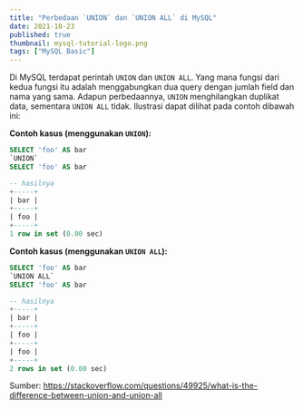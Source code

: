```yaml
---
title: "Perbedaan `UNION` dan `UNION ALL` di MySQL"
date: 2021-10-23
published: true
thumbnail: mysql-tutorial-logo.png
tags: ["MySQL Basic"]
---
```


Di MySQL terdapat perintah `UNION` dan `UNION ALL`. Yang mana fungsi dari kedua fungsi itu adalah menggabungkan dua query dengan jumlah field dan nama yang sama.
Adapun perbedaannya, `UNION` menghilangkan duplikat data, sementara `UNION ALL` tidak. Ilustrasi dapat dilihat pada contoh dibawah ini:

**Contoh kasus (menggunakan `UNION`):**
````sql
SELECT 'foo' AS bar
`UNION`
SELECT 'foo' AS bar

-- hasilnya 
+-----+
| bar |
+-----+
| foo |
+-----+
1 row in set (0.00 sec) 
````



**Contoh kasus (menggunakan `UNION ALL`):**
````sql
SELECT 'foo' AS bar
`UNION ALL`
SELECT 'foo' AS bar

-- hasilnya 
+-----+
| bar |
+-----+
| foo |
+-----+
| foo |
+-----+
2 rows in set (0.00 sec) 
````
Sumber: https://stackoverflow.com/questions/49925/what-is-the-difference-between-union-and-union-all
